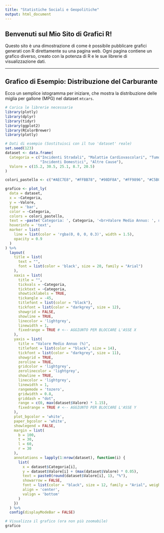 ```yaml
---
title: "Statistiche Sociali e Geopolitiche"
output: html_document
---
```


## Benvenuti sul Mio Sito di Grafici R!

Questo sito è una dimostrazione di come è possibile pubblicare grafici generati con R direttamente su una pagina web. Ogni pagina contiene un grafico diverso, creato con la potenza di R e le sue librerie di visualizzazione dati.

---

## Grafico di Esempio: Distribuzione del Carburante

Ecco un semplice istogramma per iniziare, che mostra la distribuzione delle miglia per gallone (MPG) nel dataset `mtcars`.

```r

# Carica le librerie necessarie
library(plotly)
library(dplyr)
library(tidyr)
library(ggplot2)
library(RColorBrewer)
library(plotly)

# Dati di esempio (Sostituisci con il tuo 'dataset' reale)
set.seed(123)
dataset <- data.frame(
  Categoria = c("Incidenti Stradali", "Malattie Cardiovascolari", "Tumori",
                "Incidenti Domestici", "Altre Cause"),
  Valore = c(15.2, 30.5, 25.1, 8.7, 20.5)
)

colori_pastello <- c("#AEC7E8", "#FFBB78", "#98DF8A", "#FF9896", "#C5B0D5")

grafico <- plot_ly(
  data = dataset,
  x = ~Categoria,
  y = ~Valore,
  type = 'bar',
  color = ~Categoria,
  colors = colori_pastello,
  text = ~paste('Categoria: ', Categoria, '<br>Valore Medio Annuo: ', round(Valore, 2), '%'),
  hoverinfo = 'text',
  marker = list(
    line = list(color = 'rgba(0, 0, 0, 0.3)', width = 1.5),
    opacity = 0.9
  )
) %>%
  layout(
    title = list(
      text = "",
      font = list(color = 'black', size = 20, family = "Arial")
    ),
    xaxis = list(
      title = "",
      tickvals = ~Categoria,
      ticktext = ~Categoria,
      showticklabels = TRUE,
      tickangle = -45,
      titlefont = list(color = "black"),
      tickfont = list(color = "darkgrey", size = 12),
      showgrid = FALSE,
      showline = TRUE,
      linecolor = 'lightgrey',
      linewidth = 1,
      fixedrange = TRUE # <-- AGGIUNTO PER BLOCCARE L'ASSE X
    ),
    yaxis = list(
      title = "Valore Medio Annuo (%)",
      titlefont = list(color = "black", size = 14),
      tickfont = list(color = "darkgrey", size = 11),
      showgrid = TRUE,
      zeroline = TRUE,
      gridcolor = 'lightgrey',
      zerolinecolor = 'lightgrey',
      showline = TRUE,
      linecolor = 'lightgrey',
      linewidth = 1,
      rangemode = 'tozero',
      gridwidth = 0.8,
      griddash = "dot",
      range = c(0, max(dataset$Valore) * 1.15),
      fixedrange = TRUE # <-- AGGIUNTO PER BLOCCARE L'ASSE Y
    ),
    plot_bgcolor = 'white',
    paper_bgcolor = 'white',
    showlegend = FALSE,
    margin = list(
      b = 100,
      t = 30,
      l = 60,
      r = 30
    ),
    annotations = lapply(1:nrow(dataset), function(i) {
      list(
        x = dataset$Categoria[i],
        y = dataset$Valore[i] + (max(dataset$Valore) * 0.05),
        text = paste0(round(dataset$Valore[i], 1), "%"),
        showarrow = FALSE,
        font = list(color = "black", size = 12, family = "Arial", weight = "bold"),
        align = 'center',
        valign = 'bottom'
      )
    })
  ) %>%
  config(displayModeBar = FALSE)

# Visualizza il grafico (ora non più zoomabile)
grafico
```